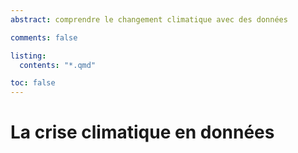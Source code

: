 ```yaml
---
abstract: comprendre le changement climatique avec des données

comments: false

listing:
  contents: "*.qmd"

toc: false
---
```


# La crise climatique en données